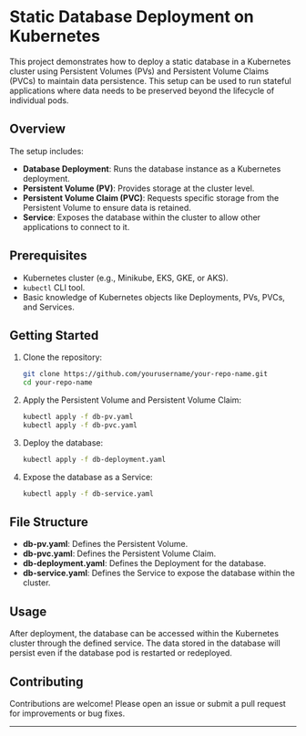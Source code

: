 # Static Database Deployment on Kubernetes

This project demonstrates how to deploy a static database in a Kubernetes cluster using Persistent Volumes (PVs) and Persistent Volume Claims (PVCs) to maintain data persistence. This setup can be used to run stateful applications where data needs to be preserved beyond the lifecycle of individual pods.

## Overview

The setup includes:
- **Database Deployment**: Runs the database instance as a Kubernetes deployment.
- **Persistent Volume (PV)**: Provides storage at the cluster level.
- **Persistent Volume Claim (PVC)**: Requests specific storage from the Persistent Volume to ensure data is retained.
- **Service**: Exposes the database within the cluster to allow other applications to connect to it.

## Prerequisites

- Kubernetes cluster (e.g., Minikube, EKS, GKE, or AKS).
- `kubectl` CLI tool.
- Basic knowledge of Kubernetes objects like Deployments, PVs, PVCs, and Services.

## Getting Started

1. Clone the repository:
   ```bash
   git clone https://github.com/yourusername/your-repo-name.git
   cd your-repo-name
   ```

2. Apply the Persistent Volume and Persistent Volume Claim:
   ```bash
   kubectl apply -f db-pv.yaml
   kubectl apply -f db-pvc.yaml
   ```

3. Deploy the database:
   ```bash
   kubectl apply -f db-deployment.yaml
   ```

4. Expose the database as a Service:
   ```bash
   kubectl apply -f db-service.yaml
   ```

## File Structure

- **db-pv.yaml**: Defines the Persistent Volume.
- **db-pvc.yaml**: Defines the Persistent Volume Claim.
- **db-deployment.yaml**: Defines the Deployment for the database.
- **db-service.yaml**: Defines the Service to expose the database within the cluster.

## Usage

After deployment, the database can be accessed within the Kubernetes cluster through the defined service. The data stored in the database will persist even if the database pod is restarted or redeployed.

## Contributing

Contributions are welcome! Please open an issue or submit a pull request for improvements or bug fixes.

---

